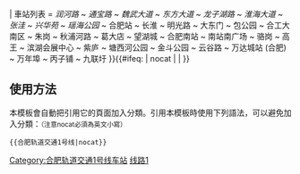 {{鐵道路線|lua=1
| 模板名稱 = 合肥轨道交通1号线
| 名稱 =[[合肥轨道交通]][[合肥轨道交通1号线|1号线]]
| 代表色 = {{HFM color|1}}
| 铁道系统 = HFM
| Logo =  {{#ifeq:{{NAMESPACE}}|{{NS:0}}|}}
| 車站列表 = ''润河路'' ~ ''通宝路'' ~ ''魏武大道'' ~ ''东方大道'' ~ ''龙子湖路'' ~ ''淮海大道'' ~ ''张洼'' ~ ''兴华苑'' ~ ''瑶海公园'' ~ 合肥站 ~ 长淮 ~ 明光路 ~ 大东门 ~ 包公园 ~ 合工大南区 ~ 朱岗 ~ 秋浦河路 ~ 葛大店 ~ 望湖城 ~ 合肥南站 ~ 南站南广场 ~ 骆岗 ~ 高王 ~ 滨湖会展中心 ~ 紫庐 ~ 塘西河公园 ~ 金斗公园 ~ 云谷路 ~ 万达城站 (合肥) ~ 万年埠 ~ 丙子铺 ~ 九联圩
}}<includeonly>{{#ifeq: {{{1}}} | nocat | <!--空--> | [[Category:合肥轨道交通1号线车站]] }}</includeonly><noinclude>

==使用方法==
本模板會自動把引用它的頁面加入分類。引用本模板時使用下列語法，可以避免加入分類：<small>（注意nocat必須為英文小寫）</small>
 <nowiki>{{</nowiki>合肥轨道交通1号线<nowiki>|nocat}}</nowiki>

[[Category:合肥轨道交通模板|线路1]]</noinclude>